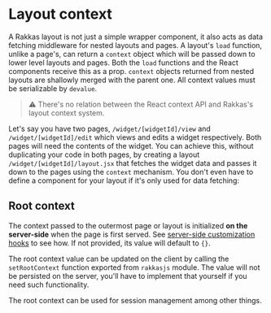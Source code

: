 
# Layout context

A Rakkas layout is not just a simple wrapper component, it also acts as data fetching middleware for nested layouts and pages. A layout's `load` function, unlike a page's, can return a `context` object which will be passed down to lower level layouts and pages. Both the `load` functions and the React components receive this as a prop. `context` objects returned from nested layouts are shallowly merged with the parent one. All context values must be serializable by `devalue`.

> ⚠️ There's no relation between the React context API and Rakkas's layout context system.

Let's say you have two pages, `/widget/[widgetId]/view` and `/widget/[widgetId]/edit` which views and edits a widget respectively. Both pages will need the contents of the widget. You can achieve this, without duplicating your code in both pages, by creating a layout `/widget/[widgetId]/layout.jsx` that fetches the widget data and passes it down to the pages using the `context` mechanism. You don't even have to define a component for your layout if it's only used for data fetching:


<SampleViewer
	filename="pages/widget/[widgetId]/layout.tsx"
	code={contextExampleLayout}
/>
<SampleViewer
	filename="pages/widget/[widgetId]/view.page.tsx"
	code={contextExampleView}
/>
<SampleViewer
	filename="pages/widget/[widgetId]/edit.page.tsx"
	code={contextExampleEdit}
	url="/examples/widget/Foo/view"
	height="12em"
/>

## Root context <a id="root-context"/>

The context passed to the outermost page or layout is initialized **on the server-side** when the page is first served. See [server-side customization hooks](./customization-hooks#server-side) to see how. If not provided, its value will default to `{}`.

The root context value can be updated on the client by calling the `setRootContext` function exported from `rakkasjs` module. The value will not be persisted on the server, you'll have to implement that yourself if you need such functionality.

The root context can be used for session management among other things.
